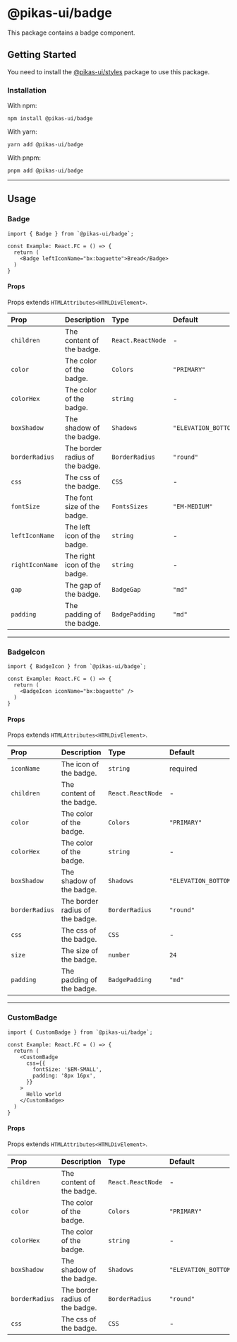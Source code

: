 

<NextSeo title="Badge" />

# @pikas-ui/badge

This package contains a badge component.

## Getting Started

You need to install the <a href={stylesLink}>@pikas-ui/styles</a> package to use this package.

### Installation

With npm:

```
npm install @pikas-ui/badge
```

With yarn:

```
yarn add @pikas-ui/badge
```

With pnpm:

```
pnpm add @pikas-ui/badge
```

---

## Usage

### Badge

<BadgeExample />

```tsx
import { Badge } from `@pikas-ui/badge`;

const Example: React.FC = () => {
  return (
    <Badge leftIconName="bx:baguette">Bread</Badge>
  )
}
```

#### Props

Props extends `HTMLAttributes<HTMLDivElement>`.

| Prop            | Description                     | Type              | Default                |
| :-------------- | :------------------------------ | :---------------- | :--------------------- |
| `children`      | The content of the badge.       | `React.ReactNode` | -                      |
| `color`         | The color of the badge.         | `Colors`          | `"PRIMARY"`            |
| `colorHex`      | The color of the badge.         | `string`          | -                      |
| `boxShadow`     | The shadow of the badge.        | `Shadows`         | `"ELEVATION_BOTTOM_1"` |
| `borderRadius`  | The border radius of the badge. | `BorderRadius`    | `"round"`              |
| `css`           | The css of the badge.           | `CSS`             | -                      |
| `fontSize`      | The font size of the badge.     | `FontsSizes`      | `"EM-MEDIUM"`          |
| `leftIconName`  | The left icon of the badge.     | `string`          | -                      |
| `rightIconName` | The right icon of the badge.    | `string`          | -                      |
| `gap`           | The gap of the badge.           | `BadgeGap`        | `"md"`                 |
| `padding`       | The padding of the badge.       | `BadgePadding`    | `"md"`                 |

---

### BadgeIcon

<BadgeIconExample />

```tsx
import { BadgeIcon } from `@pikas-ui/badge`;

const Example: React.FC = () => {
  return (
    <BadgeIcon iconName="bx:baguette" />
  )
}
```

#### Props

Props extends `HTMLAttributes<HTMLDivElement>`.

| Prop           | Description                     | Type              | Default                |
| :------------- | :------------------------------ | :---------------- | :--------------------- |
| `iconName`     | The icon of the badge.          | `string`          | required               |
| `children`     | The content of the badge.       | `React.ReactNode` | -                      |
| `color`        | The color of the badge.         | `Colors`          | `"PRIMARY"`            |
| `colorHex`     | The color of the badge.         | `string`          | -                      |
| `boxShadow`    | The shadow of the badge.        | `Shadows`         | `"ELEVATION_BOTTOM_1"` |
| `borderRadius` | The border radius of the badge. | `BorderRadius`    | `"round"`              |
| `css`          | The css of the badge.           | `CSS`             | -                      |
| `size`         | The size of the badge.          | `number`          | `24`                   |
| `padding`      | The padding of the badge.       | `BadgePadding`    | `"md"`                 |

---

### CustomBadge

<CustomBadgeExample />

```tsx
import { CustomBadge } from `@pikas-ui/badge`;

const Example: React.FC = () => {
  return (
    <CustomBadge
      css={{
        fontSize: '$EM-SMALL',
        padding: '8px 16px',
      }}
    >
      Hello world
    </CustomBadge>
  )
}
```

#### Props

Props extends `HTMLAttributes<HTMLDivElement>`.

| Prop           | Description                     | Type              | Default                |
| :------------- | :------------------------------ | :---------------- | :--------------------- |
| `children`     | The content of the badge.       | `React.ReactNode` | -                      |
| `color`        | The color of the badge.         | `Colors`          | `"PRIMARY"`            |
| `colorHex`     | The color of the badge.         | `string`          | -                      |
| `boxShadow`    | The shadow of the badge.        | `Shadows`         | `"ELEVATION_BOTTOM_1"` |
| `borderRadius` | The border radius of the badge. | `BorderRadius`    | `"round"`              |
| `css`          | The css of the badge.           | `CSS`             | -                      |
